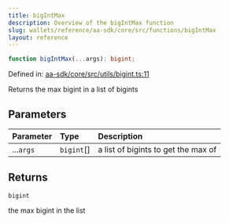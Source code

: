 ```yaml
---
title: bigIntMax
description: Overview of the bigIntMax function
slug: wallets/reference/aa-sdk/core/src/functions/bigIntMax
layout: reference
---
```


```ts
function bigIntMax(...args): bigint;
```

Defined in: [aa-sdk/core/src/utils/bigint.ts:11](https://github.com/alchemyplatform/aa-sdk/blob/49e74eee8606f480b200b4612d00d950da8a8742/aa-sdk/core/src/utils/bigint.ts#L11)

Returns the max bigint in a list of bigints

## Parameters

| Parameter | Type        | Description                         |
| :-------- | :---------- | :---------------------------------- |
| ...`args` | `bigint`\[] | a list of bigints to get the max of |

## Returns

`bigint`

the max bigint in the list
